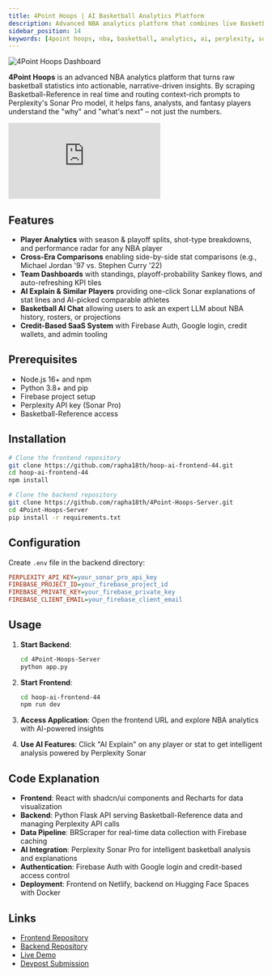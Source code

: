 ```yaml
---
title: 4Point Hoops | AI Basketball Analytics Platform
description: Advanced NBA analytics platform that combines live Basketball-Reference data with Perplexity Sonar to deliver deep-dive player stats, cross-season comparisons and expert-grade AI explanations
sidebar_position: 14
keywords: [4point hoops, nba, basketball, analytics, ai, perplexity, sonar, sports-data, comparisons]
---
```


![4Point Hoops Dashboard](https://d112y698adiu2z.cloudfront.net/photos/production/software_photos/003/442/047/datas/original.png)

**4Point Hoops** is an advanced NBA analytics platform that turns raw basketball statistics into actionable, narrative-driven insights. By scraping Basketball-Reference in real time and routing context-rich prompts to Perplexity's Sonar Pro model, it helps fans, analysts, and fantasy players understand the "why" and "what's next" – not just the numbers.

<iframe
  className="w-full aspect-video rounded-xl"
  src="https://www.youtube.com/embed/lThCWq0ij7k"
  title="YouTube video player"
  frameBorder="0"
  allow="accelerometer; autoplay; clipboard-write; encrypted-media; gyroscope; picture-in-picture"
  allowFullScreen
></iframe>

## Features

* **Player Analytics** with season & playoff splits, shot-type breakdowns, and performance radar for any NBA player
* **Cross-Era Comparisons** enabling side-by-side stat comparisons (e.g., Michael Jordan '97 vs. Stephen Curry '22)
* **Team Dashboards** with standings, playoff-probability Sankey flows, and auto-refreshing KPI tiles
* **AI Explain & Similar Players** providing one-click Sonar explanations of stat lines and AI-picked comparable athletes
* **Basketball AI Chat** allowing users to ask an expert LLM about NBA history, rosters, or projections
* **Credit-Based SaaS System** with Firebase Auth, Google login, credit wallets, and admin tooling

## Prerequisites

* Node.js 16+ and npm
* Python 3.8+ and pip
* Firebase project setup
* Perplexity API key (Sonar Pro)
* Basketball-Reference access

## Installation

```bash
# Clone the frontend repository
git clone https://github.com/rapha18th/hoop-ai-frontend-44.git
cd hoop-ai-frontend-44
npm install

# Clone the backend repository
git clone https://github.com/rapha18th/4Point-Hoops-Server.git
cd 4Point-Hoops-Server
pip install -r requirements.txt
```

## Configuration

Create `.env` file in the backend directory:
```ini
PERPLEXITY_API_KEY=your_sonar_pro_api_key
FIREBASE_PROJECT_ID=your_firebase_project_id
FIREBASE_PRIVATE_KEY=your_firebase_private_key
FIREBASE_CLIENT_EMAIL=your_firebase_client_email
```

## Usage

1. **Start Backend**:
   ```bash
   cd 4Point-Hoops-Server
   python app.py
   ```

2. **Start Frontend**:
   ```bash
   cd hoop-ai-frontend-44
   npm run dev
   ```

3. **Access Application**: Open the frontend URL and explore NBA analytics with AI-powered insights

4. **Use AI Features**: Click "AI Explain" on any player or stat to get intelligent analysis powered by Perplexity Sonar

## Code Explanation

* **Frontend**: React with shadcn/ui components and Recharts for data visualization
* **Backend**: Python Flask API serving Basketball-Reference data and managing Perplexity API calls
* **Data Pipeline**: BRScraper for real-time data collection with Firebase caching
* **AI Integration**: Perplexity Sonar Pro for intelligent basketball analysis and explanations
* **Authentication**: Firebase Auth with Google login and credit-based access control
* **Deployment**: Frontend on Netlify, backend on Hugging Face Spaces with Docker

## Links

- [Frontend Repository](https://github.com/rapha18th/hoop-ai-frontend-44)
- [Backend Repository](https://github.com/rapha18th/4Point-Hoops-Server)
- [Live Demo](https://4pointhoops.netlify.app/)
- [Devpost Submission](https://devpost.com/software/4point-hoops)
